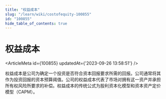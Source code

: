```yaml
---
title: "权益成本"
slug: "/learn/wiki/costofequity-100855"
id: "100855"
hide_table_of_contents: true
---
```



# 权益成本

<ArticleMeta id={100855} updatedAt={'2023-09-26 13:58:51'} />
<div className='border-solid border-b border-t-0 my-4 border-[var(--ifm-color-gray-300)]' />

权益成本是公司为确定一个投资是否符合资本回报要求所需的回报。公司通常将其作为投资回报的资本预算阈值。公司的权益成本代表了市场对拥有这一资产并承担所有权风险所要求的补偿。权益成本的传统公式为股利资本化模型和资本资产定价模型（CAPM）。
